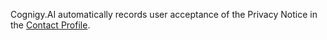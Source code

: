 

Cognigy.AI automatically records user acceptance of the Privacy Notice in the [Contact Profile](https://docs.cognigy.com/ai/analyze/contact-profiles/#profile-schema).